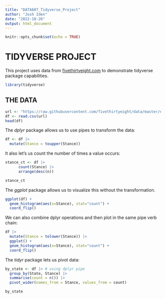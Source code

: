```yaml
---
title: "DATA607_Tidyverse_Project"
author: "Josh Iden"
date: "2022-10-26"
output: html_document
---
```


```r
knitr::opts_chunk$set(echo = TRUE)
```

# TIDYVERSE PROJECT

This project uses data from [fivethirtyeight.com](https://projects.fivethirtyeight.com/republicans-trump-election-fraud/) to demonstrate tidyverse package capabilities.

```r
library(tidyverse)
```

## THE DATA

```r
url <- "https://raw.githubusercontent.com/fivethirtyeight/data/master/election-deniers/fivethirtyeight_election_deniers.csv"
df <- read.csv(url) 
head(df)
```

The *dplyr* package allows us to use pipes to transform the data:

```r
df <- df |>
  mutate(Stance = toupper(Stance))
```

It also let's us count the number of times a value occurs:

```r
stance_ct <- df |>
      count(Stance) |>
      arrange(desc(n))

stance_ct
```
The *ggplot* package allows us to visualize this without the transformation. 

```r
ggplot(df) +
  geom_histogram(aes(x=Stance), stat="count") +
  coord_flip()
```

We can also combine dplyr operations and then plot in the same pipe verb chain:
```r
df |>
  mutate(Stance = tolower(Stance)) |>
  ggplot() +
  geom_histogram(aes(x=Stance), stat="count") +
  coord_flip()
```


The *tidyr* package lets us pivot data:

```r
by_state <- df |> # using dplyr pipe
  group_by(State, Stance) |>
  summarise(count = n()) |>
  pivot_wider(names_from = Stance, values_from = count)

by_state
```

